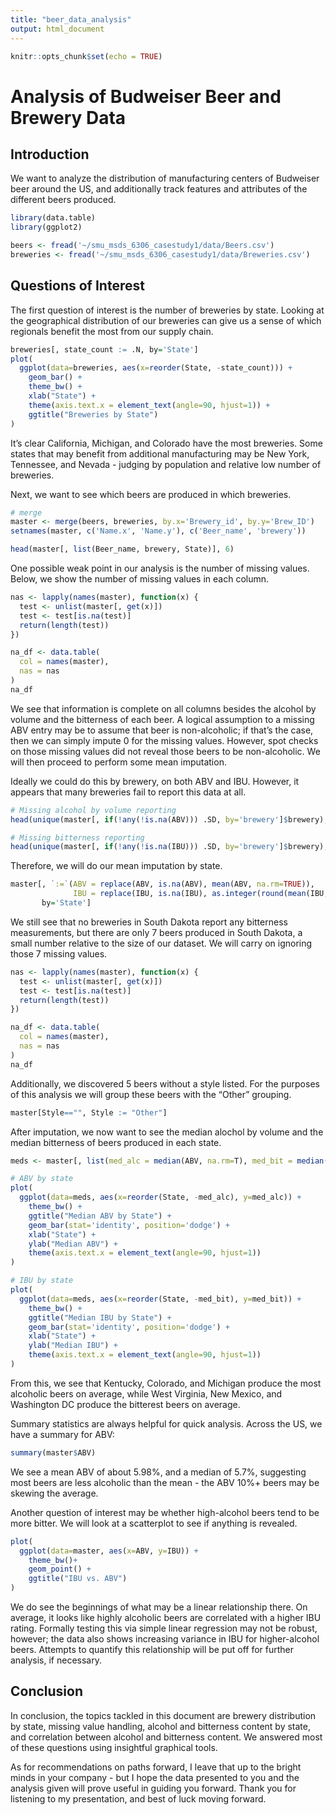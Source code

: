 ```yaml
---
title: "beer_data_analysis"
output: html_document
---
```


```r
knitr::opts_chunk$set(echo = TRUE)
```

# Analysis of Budweiser Beer and Brewery Data

## Introduction

We want to analyze the distribution of manufacturing centers of Budweiser beer around the US, and additionally track features and attributes of the different beers produced. 

```r
library(data.table)
library(ggplot2)

beers <- fread('~/smu_msds_6306_casestudy1/data/Beers.csv')
breweries <- fread('~/smu_msds_6306_casestudy1/data/Breweries.csv')

```
## Questions of Interest

The first question of interest is the number of breweries by state. Looking at the geographical distribution of our breweries can give us a sense of which regionals benefit the most from our supply chain. 

```r
breweries[, state_count := .N, by='State']
plot(
  ggplot(data=breweries, aes(x=reorder(State, -state_count))) +
    geom_bar() +
    theme_bw() +
    xlab("State") +
    theme(axis.text.x = element_text(angle=90, hjust=1)) +
    ggtitle("Breweries by State") 
)


```

It's clear California, Michigan, and Colorado have the most breweries. Some states that may benefit from additional manufacturing may be New York, Tennessee, and Nevada - judging by population and relative low number of breweries.

Next, we want to see which beers are produced in which breweries.

```r
# merge
master <- merge(beers, breweries, by.x='Brewery_id', by.y='Brew_ID')
setnames(master, c('Name.x', 'Name.y'), c('Beer_name', 'brewery'))

head(master[, list(Beer_name, brewery, State)], 6)
```

One possible weak point in our analysis is the number of missing values. Below, we show the number of missing values in each column. 


```r

nas <- lapply(names(master), function(x) {
  test <- unlist(master[, get(x)])
  test <- test[is.na(test)]
  return(length(test))
})

na_df <- data.table(
  col = names(master), 
  nas = nas
)
na_df
```

We see that information is complete on all columns besides the alcohol by volume and the bitterness of each beer. A logical assumption to a missing ABV entry may be to assume that beer is non-alcoholic; if that's the case, then we can simply impute 0 for the missing values. However, spot checks on those missing values did not reveal those beers to be non-alcoholic. We will then proceed to perform some mean imputation. 

Ideally we could do this by brewery, on both ABV and IBU. However, it appears that many breweries fail to report this data at all. 


```r
# Missing alcohol by volume reporting
head(unique(master[, if(!any(!is.na(ABV))) .SD, by='brewery']$brewery), 10)

# Missing bitterness reporting
head(unique(master[, if(!any(!is.na(IBU))) .SD, by='brewery']$brewery), 10)
```


Therefore, we will do our mean imputation by state. 

```r
master[, `:=`(ABV = replace(ABV, is.na(ABV), mean(ABV, na.rm=TRUE)),
              IBU = replace(IBU, is.na(IBU), as.integer(round(mean(IBU, na.rm=TRUE))))), 
       by='State']

```

We still see that no breweries in South Dakota report any bitterness measurements, but there are only 7 beers produced in South Dakota, a small number relative to the size of our dataset. We will carry on ignoring those 7 missing values. 
```r
nas <- lapply(names(master), function(x) {
  test <- unlist(master[, get(x)])
  test <- test[is.na(test)]
  return(length(test))
})

na_df <- data.table(
  col = names(master), 
  nas = nas
)
na_df
```

Additionally, we discovered 5 beers without a style listed. For the purposes of this analysis we will group these beers with the "Other" grouping. 

```r
master[Style=="", Style := "Other"]

```

After imputation, we now want to see the median alochol by volume and the median bitterness of beers produced in each state. 


```r
meds <- master[, list(med_alc = median(ABV, na.rm=T), med_bit = median(IBU, na.rm=T)), by='State']

# ABV by state
plot(
  ggplot(data=meds, aes(x=reorder(State, -med_alc), y=med_alc)) +
    theme_bw() +
    ggtitle("Median ABV by State") +
    geom_bar(stat='identity', position='dodge') +
    xlab("State") +
    ylab("Median ABV") +
    theme(axis.text.x = element_text(angle=90, hjust=1))
)

# IBU by state
plot(
  ggplot(data=meds, aes(x=reorder(State, -med_bit), y=med_bit)) +
    theme_bw() +
    ggtitle("Median IBU by State") +
    geom_bar(stat='identity', position='dodge') +
    xlab("State") +
    ylab("Median IBU") +
    theme(axis.text.x = element_text(angle=90, hjust=1))
)

```

From this, we see that Kentucky, Colorado, and Michigan produce the most alcoholic beers on average, while West Virginia, New Mexico, and Washington DC produce the bitterest beers on average. 

Summary statistics are always helpful for quick analysis. Across the US, we have a summary for ABV:

```r

summary(master$ABV)
```
We see a mean ABV of about 5.98%, and a median of 5.7%, suggesting most beers are less alcoholic than the mean - the ABV 10%+ beers may be skewing the average. 


Another question of interest may be whether high-alcohol beers tend to be more bitter. We will look at a scatterplot to see if anything is revealed. 

```r

plot(
  ggplot(data=master, aes(x=ABV, y=IBU)) +
    theme_bw()+
    geom_point() +
    ggtitle("IBU vs. ABV")
)

```

We do see the beginnings of what may be a linear relationship there. On average, it looks like highly alcoholic beers are correlated with a higher IBU rating. Formally testing this via simple linear regression may not be robust, however; the data also shows increasing variance in IBU for higher-alcohol beers. Attempts to quantify this relationship will be put off for further analysis, if necessary. 

## Conclusion

In conclusion, the topics tackled in this document are brewery distribution by state, missing value handling, alcohol and bitterness content by state, and correlation between alcohol and bitterness content. We answered most of these questions using insightful graphical tools.

As for recommendations on paths forward, I leave that up to the bright minds in your company - but I hope the data presented to you and the analysis given will prove useful in guiding you forward. Thank you for listening to my presentation, and best of luck moving forward. 

